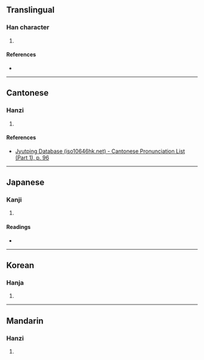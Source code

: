 {{character info/new}}
==Translingual==

===Han character===
{{Han char|rn=40|rad=宀|as=05|sn=8|four=|canj=JNI|ids=⿱宀弘}}

# {{defn|Han|sort=宀05}}

====References====
* {{Han ref|kx=0283.120|dkj=07104|dj=0557.030|hdz=20923.050|uh=5B96|ud=23446}}

----

==Cantonese==

===Hanzi===
{{yue-hanzi|jyut=[[wang4]]|y=wang4}}

# {{defn|lang=yue|sort=宀05}}

====References====
* [http://www.iso10646hk.net/jp/document/download.jsp Jyutping Database (iso10646hk.net) - Cantonese Pronunciation List (Part 1), p. 96]

----

==Japanese==

===Kanji===
{{ja-kanji|grade=|rs=宀05}}

# {{defn|lang=ja|sort=宀05}}

====Readings====
* {{ja-readings|on=[[こう]] (kō)|kun=[[やすらか]] (yasuraka)}}

----

==Korean==

===Hanja===
{{ko-hanja|hangeul=횡|rv=hoeng|mr=hoeng}}

# {{defn|lang=ko|sort=宀05}}

----

==Mandarin==

===Hanzi===
{{cmn-hanzi|pin=[[hóng]] ([[hong2]])|wg=hung<sup>2</sup>}}

# {{defn|lang=cmn|sort=宀05}}